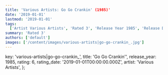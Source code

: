 ```yaml
---
title: 'Various Artists: Go Go Crankin' (1985)'
date: '2019-01-01'
lastmod: '2019-01-01'
tags:
  ['Artist Various Artists', 'Rated 3', 'Release Year 1985', 'Release Decade 1980']
summary: 'Rated 3'
authors: ['default']
images: ['/content/images/various-artists|go-go-crankin_.jpg']
---
```


  key: 'various-artists|go-go-crankin_',
  title: 'Go Go Crankin'',
  release_year: 1985,
  rating: 6,
  rating_date: '2019-01-01T00:00:00.000Z',
  artist: 'Various Artists',
};

<MusicRating data={data} />
